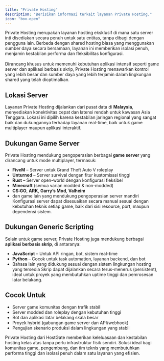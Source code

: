 ```yaml
---
title: "Private Hosting"
description: "Berisikan informasi terkait layanan Private Hosting."
icon: "box-open"
---
```


Private Hosting merupakan layanan hosting eksklusif di mana satu server inti disediakan secara penuh untuk satu entitas, tanpa dibagi dengan pengguna lain. Berbeda dengan shared hosting biasa yang menggunakan sumber daya secara bersamaan, layanan ini memberikan isolasi penuh, menjamin kestabilan performa dan fleksibilitas konfigurasi.<br/><br/>
Dirancang khusus untuk memenuhi kebutuhan aplikasi intensif seperti game server dan aplikasi berbasis skrip, Private Hosting menawarkan kontrol yang lebih besar dan sumber daya yang lebih terjamin dalam lingkungan shared yang telah dioptimalkan.

## Lokasi Server
Layanan Private Hosting dijalankan dari pusat data di **Malaysia**, menyediakan konektivitas cepat dan latensi rendah untuk kawasan Asia Tenggara. Lokasi ini dipilih karena kestabilan jaringan regional yang sangat baik dan dukungannya terhadap layanan real-time, baik untuk game multiplayer maupun aplikasi interaktif.

## Dukungan Game Server
Private Hosting mendukung pengoperasian berbagai **game server** yang dirancang untuk mode multiplayer, termasuk:
- **FiveM** – Server untuk Grand Theft Auto V roleplay
- **Unturned** – Server survival dengan fitur kustomisasi tinggi
- **Rust** – Server open-world dengan konfigurasi fleksibel
- **Minecraft** (semua varian modded & non-modded)
- **CS:GO**, **ARK**, **Garry’s Mod**, **Valheim**
- dan game lain yang mendukung pengoperasian server mandiri
Konfigurasi server dapat disesuaikan secara manual sesuai dengan kebutuhan teknis setiap game, baik dari sisi resource, port, maupun dependensi sistem.

## Dukungan Generic Scripting
Selain untuk game server, Private Hosting juga mendukung berbagai **aplikasi berbasis skrip**, di antaranya:
- **JavaScript** – Untuk API ringan, bot, sistem real-time
- **Python** – Cocok untuk task automation, layanan backend, dan bot
- Bahasa lain yang didukung sesuai dengan sistem lingkungan hosting yang tersedia
Skrip dapat dijalankan secara terus-menerus (persistent), ideal untuk proyek yang membutuhkan uptime tinggi dan pemrosesan latar belakang.

## Cocok Untuk
- Server game komunitas dengan trafik stabil
- Server modded dan roleplay dengan kebutuhan tinggi
- Bot dan aplikasi latar belakang skala besar
- Proyek hybrid (gabungan game server dan API/webhook)
- Pengujian skenario produksi dalam lingkungan yang stabil

Private Hosting dari HostGate memberikan keleluasaan dan kestabilan hosting kelas atas tanpa perlu infrastruktur fisik sendiri. Solusi ideal bagi komunitas game, pengembang, dan tim teknis yang membutuhkan performa tinggi dan isolasi penuh dalam satu layanan yang efisien.